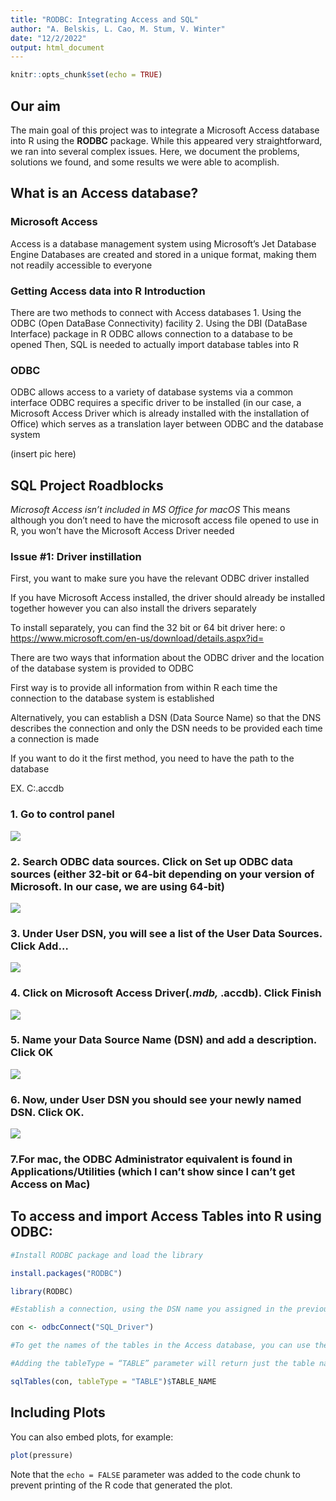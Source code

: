 ```yaml
---
title: "RODBC: Integrating Access and SQL"
author: "A. Belskis, L. Cao, M. Stum, V. Winter"
date: "12/2/2022"
output: html_document
---
```


```r
knitr::opts_chunk$set(echo = TRUE)
```

## Our aim
The main goal of this project was to integrate a Microsoft Access database into R
using the **RODBC** package. While this appeared very straightforward,
we ran into several complex issues. Here, we document the problems, solutions we found, and
some results we were able to acomplish.

## What is an Access database?
### Microsoft Access
Access is a database management system using Microsoft’s Jet Database Engine
Databases are created and stored in a unique format, making them not readily accessible to everyone

### Getting Access data into R Introduction
There are two methods to connect with Access databases
1. Using the ODBC (Open DataBase Connectivity) facility
2. Using the DBI (DataBase Interface) package in R
ODBC allows connection to a database to be opened
Then, SQL is needed to actually import database tables into R

### ODBC
ODBC allows access to a variety of database systems via a common interface
ODBC requires a specific driver to be installed (in our case, a Microsoft Access Driver which is already installed with the installation of Office) which serves as a translation layer between ODBC and the database system

(insert pic here)

## SQL Project Roadblocks
*Microsoft Access isn’t included in MS Office for macOS*
This means although you don’t need to have the microsoft access file opened to use in R, you won’t have the Microsoft Access Driver needed 

### Issue #1: Driver instillation 

First, you want to make sure you have the relevant ODBC driver installed

If you have Microsoft Access installed, the driver should already be installed together however you can also install the drivers separately

To install separately, you can find the 32 bit or 64 bit driver here: o <https://www.microsoft.com/en-us/download/details.aspx?id=>

There are two ways that information about the ODBC driver and the location of the database system is provided to ODBC

First way is to provide all information from within R each time the connection to the database system is established

Alternatively, you can establish a DSN (Data Source Name) so that the DNS describes the connection and only the DSN needs to be provided each time a connection is made

If you want to do it the first method, you need to have the path to the database

EX. C:\Users\Lily\Desktop\SQL\Database.accdb

### 1. Go to control panel
![](Picture1.png)

### 2. Search ODBC data sources. Click on Set up ODBC data sources (either 32-bit or 64-bit depending on your version of Microsoft. In our case, we are using 64-bit)
![](Picture2.png)

### 3. Under User DSN, you will see a list of the User Data Sources. Click Add…
![](Picture3.png)

### 4. Click on Microsoft Access Driver(*.mdb, *.accdb). Click Finish
![](Picture4.png)

### 5. Name your Data Source Name (DSN) and add a description. Click OK
![](Picture5.png)

### 6. Now, under User DSN you should see your newly named DSN. Click OK.
![](Picture6.png)

### 7.For mac, the ODBC Administrator equivalent is found in Applications/Utilities (which I can’t show since I can’t get Access on Mac)

## To access and import Access Tables into R using ODBC:

```r
#Install RODBC package and load the library

install.packages("RODBC")

library(RODBC)

#Establish a connection, using the DSN name you assigned in the previous steps or by using the path of your database

con <- odbcConnect("SQL_Driver")

#To get the names of the tables in the Access database, you can use the sqlTables() function

#Adding the tableType = “TABLE” parameter will return just the table names.

sqlTables(con, tableType = "TABLE")$TABLE_NAME
```

## Including Plots

You can also embed plots, for example:

```r
plot(pressure)
```

Note that the `echo = FALSE` parameter was added to the code chunk to prevent printing of the R code that generated the plot.
